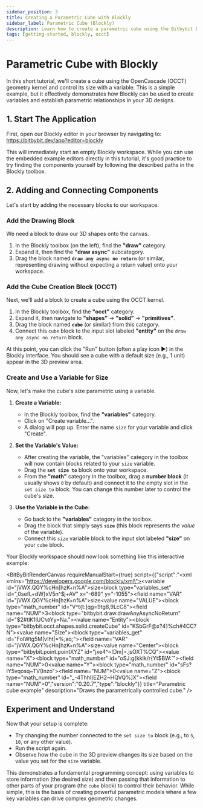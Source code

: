 ```yaml
---
sidebar_position: 3
title: Creating a Parametric Cube with Blockly
sidebar_label: Parametric Cube (Blockly)
description: Learn how to create a parametric cube using the Bitbybit Blockly editor, OpenCascade (OCCT), and variables.
tags: [getting-started, blockly, occt]
---
```



# Parametric Cube with Blockly

In this short tutorial, we'll create a cube using the OpenCascade (OCCT) geometry kernel and control its size with a variable. This is a simple example, but it effectively demonstrates how Blockly can be used to create variables and establish parametric relationships in your 3D designs.

## 1. Start The Application

First, open our Blockly editor in your browser by navigating to:
<a href="https://bitbybit.dev/app?editor=blockly" target="_blank" rel="noopener noreferrer">https://bitbybit.dev/app?editor=blockly</a>

This will immediately start an empty Blockly workspace. While you can use the embedded example editors directly in this tutorial, it's good practice to try finding the components yourself by following the described paths in the Blockly toolbox.

## 2. Adding and Connecting Components

Let's start by adding the necessary blocks to our workspace.

### Add the Drawing Block

We need a block to draw our 3D shapes onto the canvas.

1.  In the Blockly toolbox (on the left), find the **"draw"** category.
2.  Expand it, then find the **"draw async"** subcategory.
3.  Drag the block named **`draw any async no return`** (or similar, representing drawing without expecting a return value) onto your workspace.

### Add the Cube Creation Block (OCCT)

Next, we'll add a block to create a cube using the OCCT kernel.

1.  In the Blockly toolbox, find the **"occt"** category.
2.  Expand it, then navigate to **"shapes"** -> **"solid"** -> **"primitives"**.
3.  Drag the block named **`cube`** (or similar) from this category.
4.  Connect this `cube` block to the input slot labeled **"entity"** on the `draw any async no return` block.

<Admonition type="note" title="Run the Script">
  At this point, you can click the "Run" button (often a play icon ▶️) in the Blockly interface. You should see a cube with a default size (e.g., 1 unit) appear in the 3D preview area.
</Admonition>

### Create and Use a Variable for Size

Now, let's make the cube's size parametric using a variable.

1.  **Create a Variable:**
    *   In the Blockly toolbox, find the **"variables"** category.
    *   Click on "Create variable...".
    *   A dialog will pop up. Enter the name `size` for your variable and click "Create".

2.  **Set the Variable's Value:**
    *   After creating the variable, the "variables" category in the toolbox will now contain blocks related to your `size` variable.
    *   Drag the **`set size to`** block onto your workspace.
    *   From the **"math"** category in the toolbox, drag a **number block** (it usually shows `0` by default) and connect it to the empty slot in the `set size to` block. You can change this number later to control the cube's size.

3.  **Use the Variable in the Cube:**
    *   Go back to the **"variables"** category in the toolbox.
    *   Drag the block that simply says **`size`** (this block represents the *value* of the variable).
    *   Connect this `size` variable block to the input slot labeled **"size"** on your `cube` block.

Your Blockly workspace should now look something like this interactive example:


<BitByBitRenderCanvas
  requireManualStart={true}
  script={{"script":"<xml xmlns=\"https://developers.google.com/blockly/xml\"><variables><variable id=\"jVWX.QGY%cHn[hzK+n%A\">size</variable></variables><block type=\"variables_set\" id=\",0sefL+dW}xV5n^$j+AV\" x=\"-689\" y=\"-1055\"><field name=\"VAR\" id=\"jVWX.QGY%cHn[hzK+n%A\">size</field><value name=\"VALUE\"><block type=\"math_number\" id=\"V^t{t:]qg=9tg8,9LcC8\"><field name=\"NUM\">3</field></block></value><next><block type=\"bitbybit.draw.drawAnyAsyncNoReturn\" id=\"$2#tlK1lUC`%0`Yy=Na.\"><value name=\"Entity\"><block type=\"bitbybit.occt.shapes.solid.createCube\" id=\"KSbGrF@x?4}%ch#4CC?N\"><value name=\"Size\"><block type=\"variables_get\" id=\"FoIWtg5M|v!ht|=%;aq;\"><field name=\"VAR\" id=\"jVWX.QGY%cHn[hzK+n%A\">size</field></block></value><value name=\"Center\"><block type=\"bitbybit.point.pointXYZ\" id=\"jxe4^~!Dm|=.jsOXT%CQ\"><value name=\"X\"><block type=\"math_number\" id=\"oSJ:g{kkIk/r{Yt$BW:`\"><field name=\"NUM\">0</field></block></value><value name=\"Y\"><block type=\"math_number\" id=\"sFs?IY5vqosq~TV(Inzo\"><field name=\"NUM\">0</field></block></value><value name=\"Z\"><block type=\"math_number\" id=\"_-4Thhl)EZH2~HQVQ%]X\"><field name=\"NUM\">0</field></block></value></block></value></block></value></block></next></block></xml>","version":"0.20.7","type":"blockly"}}
  title="Parametric cube example"
  description="Draws the parametrically controlled cube."
/>

## Experiment and Understand

Now that your setup is complete:

*   Try changing the number connected to the `set size to` block (e.g., to `5`, `10`, or any other value).
*   Run the script again.
*   Observe how the cube in the 3D preview changes its size based on the value you set for the `size` variable.

This demonstrates a fundamental programming concept: using variables to store information (the desired size) and then passing that information to other parts of your program (the `cube` block) to control their behavior. While simple, this is the basis of creating powerful parametric models where a few key variables can drive complex geometric changes.